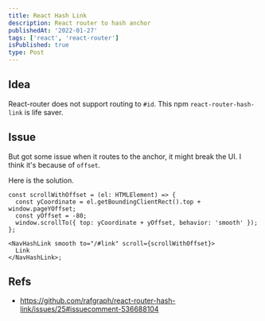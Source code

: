 ```yaml
---
title: React Hash Link
description: React router to hash anchor
publishedAt: '2022-01-27'
tags: ['react', 'react-router']
isPublished: true
type: Post
---
```


## Idea

React-router does not support routing to `#id`.
This npm `react-router-hash-link` is life saver.

## Issue

But got some issue when it routes to the anchor, it might break the UI.
I think it's because of `offset`.

Here is the solution.

```tsx
const scrollWithOffset = (el: HTMLElement) => {
  const yCoordinate = el.getBoundingClientRect().top + window.pageYOffset;
  const yOffset = -80;
  window.scrollTo({ top: yCoordinate + yOffset, behavior: 'smooth' });
};

<NavHashLink smooth to="/#link" scroll={scrollWithOffset}>
  Link
</NavHashLink>;
```

## Refs

- https://github.com/rafgraph/react-router-hash-link/issues/25#issuecomment-536688104
